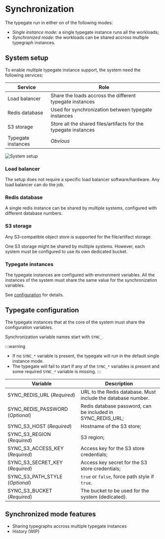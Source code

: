 # Synchronization

<!-- The workloads can be shared accross multiple typegate instances. -->
<!-- The shared data between instances are stored in -->
<!-- a Redis database and a s3-compatible object store. -->
The typegate run in either on of the following modes:
- _Single instance mode:_ a single typegate instance runs all the workloads;
- _Synchronized mode:_ the workloads can be shared accross multiple typegraph instances.

## System setup

To enable multiple typegate instance support, the system need the following services:

|Service|Role|
|---------|----|
|Load balancer|Share the loads accross the different typegate instances|
|Redis database|Used for synchronization between typegate instances|
|S3 storage|Store all the shared files/artifacts for the typegate instances|
|Typegate instances|_Obvious_|


<!-- ![System setup](/images/system_setup.drawio.svg) -->
<img src="/images/system_setup.drawio.svg" alt="System setup" />


### Load balancer

The setup does not require a specific load balancer software/hardware.
Any load balancer can do the job.

### Redis database

A single redis instance can be shared by multiple systems, configured with
different database numbers.


### S3 storage

Any S3-compatible object store is supported for the file/artifact storage.

One S3 storage might be shared by multiple systems.
However, each system must be configured to use its own dedicated bucket.

### Typegate instances

The typegate instances are configured with environment variables.
All the instances of the system must share the same value
for the synchronization variables.

See [configuration](#typegate-configuration) for details.

## Typegate configuration

The typegate instances that at the core of the system must share
the configuration variables.

Synchronization variable names start with `SYNC_`.

:::warning
- If no `SYNC_*` variable is present, the typegate will run in the default
single instance mode.
- The typegate will fail to start if any of the `SYNC_*` variables is present
and some required `SYNC_*` variable is missing.
:::

|Variable|Description|
|--------|-----------|
|SYNC_REDIS_URL (_Required_)|URL to the Redis database. Must include the database number.|
|SYNC_REDIS_PASSWORD (_Optional_)|Redis database password, can be included in SYNC_REDIS_URL;|
|SYNC_S3_HOST (_Required_)|Hostname of the S3 store;|
|SYNC_S3_REGION (_Required_)|S3 region;|
|SYNC_S3_ACCESS_KEY (_Required_)|Access key for the S3 store credentials;|
|SYNC_S3_SECRET_KEY (_Required_)|Access key secret for the S3 store credentials;|
|SYNC_S3_PATH_STYLE (_Optional_)|`true` or `false`, force path style if `true`.|
|SYNC_S3_BUCKET (_Required_)|The bucket to be used for the system (dedicated).|



## Synchronized mode features

- Sharing typegraphs accross multiple typegate instances
- History (WIP)
